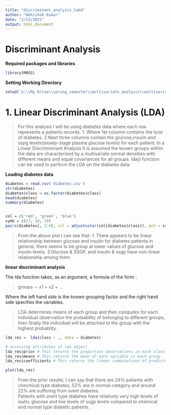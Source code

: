 ```yaml
---
title: "discriminant_analysis_lab4"
author: "Abhishek Kumar"
date: "2/23/2021"
output: html_document
---
```


# Discriminant Analysis


__Required packages and libraries__
```r
library(MASS)
```


__Setting Working Directory__
```r
setwd('G:\\My Drive\\spring_semester\\multivariate_analysis\\multivariate_analysis_labs\\lab4')
```



# 1. Linear Discriminant Analysis (LDA)

> For this analysis I will be using diabetes data where each row represents a patients records.
  1. Where 1st columm contains the tyoe of diabetes.
  2.Next three columns contain the glucose,insulin and sspg levels(steady-stage plasma glucose levels) for each patient. 
> In a Linear Discrimminant Analysis it is assumed the known groups within the data are characterized by a multivariate normal densities with different means and equal covariances for all groups.
> lda() function can be used to perform the LDA on the diabetes data.

__Loading diabetes data__
```r
diabetes = read.csv('diabetes.csv')
str(diabetes)
diabetes$class = as.factor(diabetes$class)
head(diabetes)
summary(diabetes)


col = c('red', 'green', 'blue')
symb = c(17, 18, 19)
pairs(diabetes[, 2:4], col = adjustcolor(col[diabetes$class]), pch = symb[diabetes$class])

```

> From the above plot I can see that:
  1. There appears to be linear relationship between glucose and insulin for diabetes patients in general, there seems to be group at lower values of glucose and insulin levels.
  2.Glucose & SSGP, and insulin & ssgp have non-linear relationship among them.

__linear discriminant analysis__

The lda function takes, as an argument, a formula of the form :

> groups ∼ x1 + x2 + ... 

Where the left hand side is the known grouping factor and the right hand side specifies the variables.

> LDA determines means of each group and then computes for each individual observation the probability of belonging to different groups, then finally the individual will be attached to the group with the highest probablity.

```r

lda_res =  lda(class ~ ., data = diabetes)

# accessing attributes of lda object
lda_res$prior # This returns the proportion observations in each class
lda_res$means # This returns the mean of each variable in each group
lda_res$coefficients # This returns the linear combinations of predictor variables which are used to form the LDA decision rules.

plot(lda_res)

```
> From the prior results, I can say that there are 24% patients with checmical type diabetes, 52% are in normal category and around 22% are suffering from overt diabetes.  
> Patients with overt type diabetes have relatively very high levels of isulin, glucose and low levels of ssgp levels compared to chemical and normal type diabetic patients.
